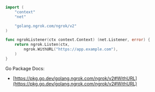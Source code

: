 ```go
import (
	"context"
	"net"

	"golang.ngrok.com/ngrok/v2"
)

func ngrokListener(ctx context.Context) (net.Listener, error) {
	return ngrok.Listen(ctx,
		ngrok.WithURL("https://app.example.com"),
	)
}
```

Go Package Docs:

- [https://pkg.go.dev/golang.ngrok.com/ngrok/v2#WithURL](https://pkg.go.dev/golang.ngrok.com/ngrok/v2#WithURL)
